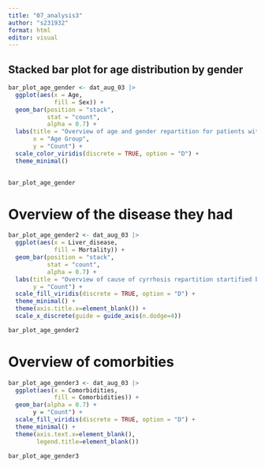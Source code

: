 ```yaml
---
title: "07_analysis3"
author: "s231932"
format: html
editor: visual
---
```


## Stacked bar plot for age distribution by gender

```r

bar_plot_age_gender <- dat_aug_03 |>
  ggplot(aes(x = Age, 
             fill = Sex)) +
  geom_bar(position = "stack", 
           stat = "count", 
           alpha = 0.7) +
  labs(title = "Overview of age and gender repartition for patients with cyrrhosis",
       x = "Age Group",
       y = "Count") +
  scale_color_viridis(discrete = TRUE, option = "D") +
  theme_minimal() 
  
```

```r
bar_plot_age_gender
```



# Overview of the disease they had 

```r
bar_plot_age_gender2 <- dat_aug_03 |> 
  ggplot(aes(x = Liver_disease, 
             fill = Mortality)) +
  geom_bar(position = "stack", 
           stat = "count", 
           alpha = 0.7) +
  labs(title = "Overview of cause of cyrrhosis repartition startified by mortality",
       y = "Count") +
  scale_fill_viridis(discrete = TRUE, option = "D") +
  theme_minimal() +
  theme(axis.title.x=element_blank()) +
  scale_x_discrete(guide = guide_axis(n.dodge=4))

```


```r
bar_plot_age_gender2
```

# Overview of comorbities

```r
bar_plot_age_gender3 <- dat_aug_03 |> 
  ggplot(aes(x = Comorbidities, 
             fill = Comorbidities)) +
  geom_bar(alpha = 0.7) +
       y = "Count") +
  scale_fill_viridis(discrete = TRUE, option = "D") +
  theme_minimal() +
  theme(axis.text.x=element_blank(), 
        legend.title=element_blank()) 

```

```r
bar_plot_age_gender3
```

